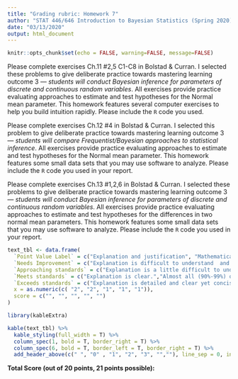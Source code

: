 ---
title: "Grading rubric: Homework 7"
author: "STAT 446/646 Introduction to Bayesian Statistics (Spring 2020)"
date: "03/13/2020"
output: html_document
---

```{r setup, include=FALSE}
knitr::opts_chunk$set(echo = FALSE, warning=FALSE, message=FALSE)
```

Please complete exercises Ch.11 #2,5 C1-C8 in Bolstad & Curran. I selected these problems to give deliberate practice towards mastering learning outcome 3 --- *students will conduct Bayesian inference for parameters of discrete and continuous random variables*. All exercises provide practice evaluating approaches to estimate and test hypotheses for the Normal mean parameter. This homework features several computer exercises to help you build intuition rapidly. Please include the `R` code you used.

Please complete exercises Ch.12 #4 in Bolstad & Curran. I selected this problem to give deliberate practice towards mastering learning outcome 3 --- *students will compare Frequentist/Bayesian approaches to statistical inference*. All exercises provide practice evaluating approaches to estimate and test hypotheses for the Normal mean parameter. This homework features some small data sets that you may use software to analyze. Please include the `R` code you used in your report.

Please complete exercises Ch.13 #1,2,6 in Bolstad & Curran. I selected these problems to give deliberate practice towards mastering learning outcome 3 --- *students will conduct Bayesian inference for parameters of discrete and continuous random variables*. All exercises provide practice evaluating approaches to estimate and test hypotheses for the differences in two normal mean parameters. This homework features some small data sets that you may use software to analyze. Please include the `R` code you used in your report.

```{r, echo = FALSE}
text_tbl <- data.frame(
  `Point Value Label` = c("Explanation and justification", "Mathematical errors", "Completion", "Neatness and organization", "Mathematical terminology and notation"),
  `Needs Improvement` = c("Explanation is difficult to understand  and  is  missing several components OR was not included.", "More than 25% of computations/statements have errorsin selected problems.", "Several  problems are not completed.", "The work appears sloppyand unorganized. It is hard to know what  information goes together.", "There is little use, or a lot of inappropriate use, of terminology and notation."),
  `Approaching standards` = c("Explanation is a little difficult to understand, but includes critical components.","Most (75%-89%) of computations/statements are free of errors in selected problems.","All but two of the problemsare completed.","The work is presented in an organized  fashion  but  maybe hard to read at times.","Correct terminology and no-tation are used, but it is some-times not easy to understandwhat was done."),
  `Meets standards` = c("Explanation is clear.","Almost all (90%-99%) of computations/statementsare free of errors in selected problems.","One problem  not completed.","The work is presented in aneat and organized fashion that is usually easy to read.","Correct terminology and no-tation are usually used, mak-ing  it  fairly  easy  to  under-stand what was done."),
  `Exceeds standards` = c("Explanation is detailed and clear yet concise.","All computations/statements are free of errors in selected problems.","All problems addressed.","The work is presented in a neat, clear, organized fashion that is easy to read.","Correct terminology and no-tation are always used, making  it  easy  to  understand what was done."),
  x = as.numeric(c( "2", "2", "1", "1", "1")),
  score = c("", "", "", "", "")
)
```
```{r, echo = FALSE}
library(kableExtra)

kable(text_tbl) %>%
  kable_styling(full_width = T) %>%
  column_spec(1, bold = T, border_right = T) %>%
  column_spec(6, bold = T, border_left = T, border_right = T) %>%
  add_header_above(c(" ", "0" , "1", "2", "3", "",""), line_sep = 0, include_empty = T)


```
**Total Score (out of 20 points, 21 points possible):**
